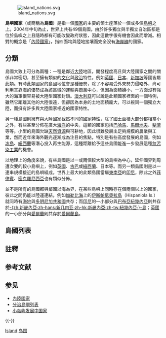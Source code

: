{{NoteTA
|G1 = Country
}}

{{沒有來源|time=2018-03-11}}

[[File:Island_nations.svg|thumb]]

'''島嶼國家'''（或簡稱為'''島國'''）是指一個[[國家|國家]]的主要的領土座落於一個或多個[[島嶼|島嶼]]之上。2004年中旬為止，世界上共有49個島國，由於許多獨立與半獨立自治區都是位於島嶼之上且隨時都有可能改變政府狀態，因此這數字很有機會因此而增減。相對的概念是「[[內陸國家|內陸國家]]」，指四面均與陸地接壤而完全沒有[[海岸線|海岸線]]的國家。

== 分類 ==
島國大致上可分為兩種：一種是鄰近[[大陸|大陸]]地區，開發程度高且與大陸國家之間的關係非常密切，甚至擁有類似的[[文化|文化]]與[[政治|政治]]特性。例如[[英國|英國]]、[[日本|日本]]、[[新加坡|新加坡]]等國皆屬此類。有時此類國家的島國地位會是種優勢，除了不容易受外來勢力侵略外，尚可利用其靠海的優勢成為該區域的[[運輸|運輸]]與[[商業|商業]]中心，但因為面積嬌小，一方面沒有強大的海軍很容易被大陸型國家封鎖。[[澳大利亞|澳大利亞]]可以說是此類國家裡面的一個特例，雖然它距離其他的大陸很遠，但卻因為本身的土地面積龐大，可以視同一個獨立大陸，而擁有許多與大陸國家相近的國家特性。

另一種島國則擁有與大陸國家截然不同的國家特性，除了國土面積大部分都相當小之外，有些甚至分佈在廣大[[海洋|海洋]]的中央，這類的國家包括[[巴哈馬|巴哈馬]]、[[馬爾地夫|馬爾地夫]]、[[斐濟|斐濟]]等等。小型的島國欠缺[[天然資源|天然資源]]與可耕地，因此很難發展出足夠規模的農業與工業，然而近年來海外觀光逐漸成為注目的焦點，特別是有些高度發展的島國，例如[[冰島|冰島]]、[[紐西蘭|紐西蘭]]等潛心投入再生能源，這種距離給予這些島國能進一步發展這種[[無污染工業|無污染工業]]的機會。

以地理上的角度來說，有些島國是以一或兩個較大型的島嶼為中心，延伸國界到周遭次要的較小島嶼上，例如[[英國|英國]]、[[古巴|古巴]]或[[紐西蘭|紐西蘭]]、日本等。而另一類島國則是以一連串規模接近的島嶼組成，世界上最大的此類島國當屬[[東南亞|東南亞]]的[[印尼|印尼]]，除此之外[[菲律賓|菲律賓]]、[[密克羅尼西亞|密克羅尼西亞]]也有類似分佈。

並不是所有的島國都與鄰國以海為界，在某些島嶼上同時存在個兩個以上的國家，彼此之間仍能以陸運連結，例如[[加勒比海|加勒比海]]上的[[伊斯帕尼奥拉島|伊斯帕尼奥拉島]]（Hispaniola Is.）就同時有[[海地|海地]]與[[多明尼加共和國|多明尼加共和國]]共存；而[[印尼|印尼]]的一小部分與[[巴布亞紐幾內亞|巴布亞紐幾內亞]]則共存於[[新畿內亞島|-{zh:新畿內亞;zh-hans:新几内亚;zh-hk:新畿內亞;zh-tw:紐幾內亞;}-島]]；[[英國|英國]]的一小部分與[[愛爾蘭|愛爾蘭]]則共存於[[愛爾蘭島|愛爾蘭島]]。

== 島國列表 ==
{{Main list|島嶼國家列表}}

== 註釋 ==
{{NoteFoot}}

== 参考文献 ==
{{Reflist}}

== 参见 ==
{{Portal|岛屿|地理|政治}}
* [[內陸國家|內陸國家]]
* [[分治島嶼列表|分治島嶼列表]]
* [[小岛屿发展中国家|小岛屿发展中国家]]

{{-}}
{{Authority control}}

[[Category:国家类型|Island]]
[[Category:岛国|]]